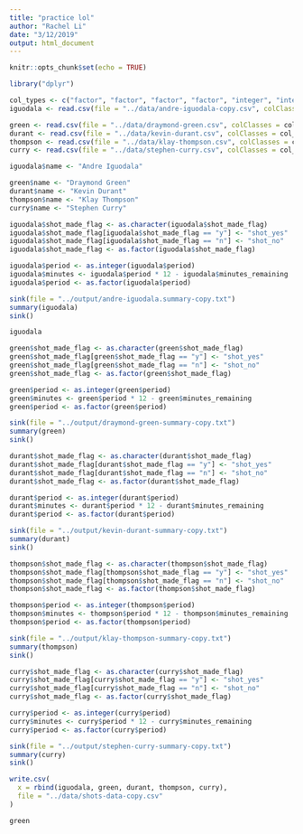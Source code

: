 ```yaml
---
title: "practice lol"
author: "Rachel Li"
date: "3/12/2019"
output: html_document
---
```


```r
knitr::opts_chunk$set(echo = TRUE)
```

```r
library("dplyr")
```

```r
col_types <- c("factor", "factor", "factor", "factor", "integer", "integer", "factor", "factor", "factor", "integer", "factor", "integer", "integer")
iguodala <- read.csv(file = "../data/andre-iguodala-copy.csv", colClasses = col_types)
```

```r
green <- read.csv(file = "../data/draymond-green.csv", colClasses = col_types)
durant <- read.csv(file = "../data/kevin-durant.csv", colClasses = col_types)
thompson <- read.csv(file = "../data/klay-thompson.csv", colClasses = col_types)
curry <- read.csv(file = "../data/stephen-curry.csv", colClasses = col_types)
```

```r
iguodala$name <- "Andre Iguodala"
```

```r
green$name <- "Draymond Green"
durant$name <- "Kevin Durant"
thompson$name <- "Klay Thompson"
curry$name <- "Stephen Curry"
```

```r
iguodala$shot_made_flag <- as.character(iguodala$shot_made_flag)
iguodala$shot_made_flag[iguodala$shot_made_flag == "y"] <- "shot_yes"
iguodala$shot_made_flag[iguodala$shot_made_flag == "n"] <- "shot_no"
iguodala$shot_made_flag <- as.factor(iguodala$shot_made_flag)
```

```r
iguodala$period <- as.integer(iguodala$period)
iguodala$minutes <- iguodala$period * 12 - iguodala$minutes_remaining
iguodala$period <- as.factor(iguodala$period)
```

```r
sink(file = "../output/andre-iguodala.summary-copy.txt")
summary(iguodala)
sink()
```

```r
iguodala
```
```r
green$shot_made_flag <- as.character(green$shot_made_flag)
green$shot_made_flag[green$shot_made_flag == "y"] <- "shot_yes"
green$shot_made_flag[green$shot_made_flag == "n"] <- "shot_no"
green$shot_made_flag <- as.factor(green$shot_made_flag)

green$period <- as.integer(green$period)
green$minutes <- green$period * 12 - green$minutes_remaining
green$period <- as.factor(green$period)

sink(file = "../output/draymond-green-summary-copy.txt")
summary(green)
sink()
```

```r
durant$shot_made_flag <- as.character(durant$shot_made_flag)
durant$shot_made_flag[durant$shot_made_flag == "y"] <- "shot_yes"
durant$shot_made_flag[durant$shot_made_flag == "n"] <- "shot_no"
durant$shot_made_flag <- as.factor(durant$shot_made_flag)

durant$period <- as.integer(durant$period)
durant$minutes <- durant$period * 12 - durant$minutes_remaining
durant$period <- as.factor(durant$period)

sink(file = "../output/kevin-durant-summary-copy.txt")
summary(durant)
sink()

thompson$shot_made_flag <- as.character(thompson$shot_made_flag)
thompson$shot_made_flag[thompson$shot_made_flag == "y"] <- "shot_yes"
thompson$shot_made_flag[thompson$shot_made_flag == "n"] <- "shot_no"
thompson$shot_made_flag <- as.factor(thompson$shot_made_flag)

thompson$period <- as.integer(thompson$period)
thompson$minutes <- thompson$period * 12 - thompson$minutes_remaining
thompson$period <- as.factor(thompson$period)

sink(file = "../output/klay-thompson-summary-copy.txt")
summary(thompson)
sink()

curry$shot_made_flag <- as.character(curry$shot_made_flag)
curry$shot_made_flag[curry$shot_made_flag == "y"] <- "shot_yes"
curry$shot_made_flag[curry$shot_made_flag == "n"] <- "shot_no"
curry$shot_made_flag <- as.factor(curry$shot_made_flag)

curry$period <- as.integer(curry$period)
curry$minutes <- curry$period * 12 - curry$minutes_remaining
curry$period <- as.factor(curry$period)

sink(file = "../output/stephen-curry-summary-copy.txt")
summary(curry)
sink()
```

```r
write.csv(
  x = rbind(iguodala, green, durant, thompson, curry),
  file = "../data/shots-data-copy.csv"
)

```

```r
green
```

